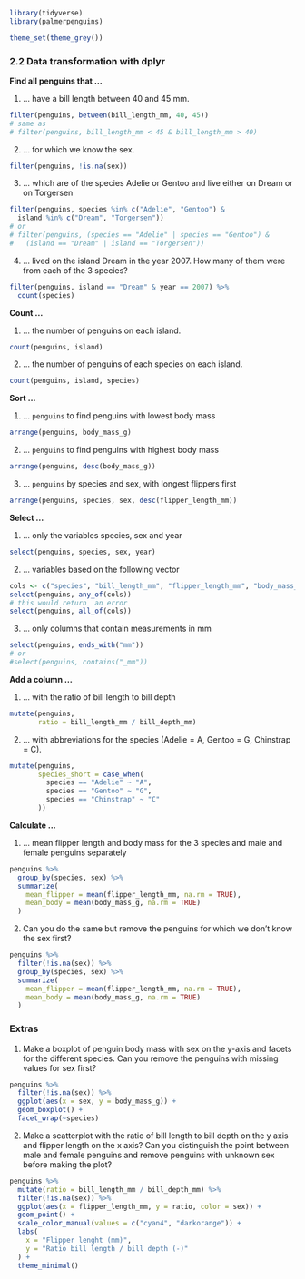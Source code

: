 ```r
library(tidyverse)
library(palmerpenguins)
```
```r
theme_set(theme_grey())
```

### 2.2 Data transformation with dplyr

**Find all penguins that ...**

1. ... have a bill length between 40 and 45 mm.

```r
filter(penguins, between(bill_length_mm, 40, 45))
# same as 
# filter(penguins, bill_length_mm < 45 & bill_length_mm > 40)
```

2. ... for which we know the sex.

```r
filter(penguins, !is.na(sex))
```

3. ... which are of the species Adelie or Gentoo and live either on Dream or on Torgersen

```r
filter(penguins, species %in% c("Adelie", "Gentoo") &
  island %in% c("Dream", "Torgersen"))
# or
# filter(penguins, (species == "Adelie" | species == "Gentoo") &
#   (island == "Dream" | island == "Torgersen"))
```

4. ... lived on the island Dream in the year 2007. How many of them were from each of the 3 species?

```r
filter(penguins, island == "Dream" & year == 2007) %>% 
  count(species)
```

**Count ...**

1. ... the number of penguins on each island.

```r
count(penguins, island)
```

2. ... the number of penguins of each species on each island.

```r
count(penguins, island, species)
```

**Sort ...**

1. ... `penguins` to find penguins with lowest body mass

```r
arrange(penguins, body_mass_g)
```

2. ... `penguins` to find penguins with highest body mass


```r
arrange(penguins, desc(body_mass_g))
```

3. ... `penguins` by species and sex, with longest flippers first

```r
arrange(penguins, species, sex, desc(flipper_length_mm))
```
**Select ...**

1. ... only the variables species, sex and year

```r
select(penguins, species, sex, year)
```

2. ... variables based on the following vector

```r
cols <- c("species", "bill_length_mm", "flipper_length_mm", "body_mass_kg")
select(penguins, any_of(cols))
# this would return  an error
select(penguins, all_of(cols))
```

3. ... only columns that contain measurements in mm

```r
select(penguins, ends_with("mm"))
# or
#select(penguins, contains("_mm"))
```

**Add a column ...**

1. ... with the ratio of bill length to bill depth

```r
mutate(penguins,
       ratio = bill_length_mm / bill_depth_mm)
```

2. ... with abbreviations for the species (Adelie = A, Gentoo = G, Chinstrap = C).

```r
mutate(penguins,
       species_short = case_when(
         species == "Adelie" ~ "A",
         species == "Gentoo" ~ "G",
         species == "Chinstrap" ~ "C"
       ))
```

**Calculate ...**

1. ... mean flipper length and body mass for the 3 species and male and female penguins separately

```r
penguins %>%
  group_by(species, sex) %>%
  summarize(
    mean_flipper = mean(flipper_length_mm, na.rm = TRUE),
    mean_body = mean(body_mass_g, na.rm = TRUE)
  )  
```

2. Can you do the same but remove the penguins for which we don't know the sex first?

```r
penguins %>% 
  filter(!is.na(sex)) %>% 
  group_by(species, sex) %>% 
  summarize(
    mean_flipper = mean(flipper_length_mm, na.rm = TRUE),
    mean_body = mean(body_mass_g, na.rm = TRUE)
  )
```

### Extras

1. Make a boxplot of penguin body mass with sex on the y-axis and facets for the different species. Can you remove the penguins with missing values for sex first?

```r
penguins %>%
  filter(!is.na(sex)) %>%
  ggplot(aes(x = sex, y = body_mass_g)) +
  geom_boxplot() +
  facet_wrap(~species)
```

2. Make a scatterplot with the ratio of bill length to bill depth on the y axis and flipper length on the x axis? Can you distinguish the point between male and female penguins and remove penguins with unknown sex before making the plot?

```r
penguins %>%
  mutate(ratio = bill_length_mm / bill_depth_mm) %>%
  filter(!is.na(sex)) %>%
  ggplot(aes(x = flipper_length_mm, y = ratio, color = sex)) +
  geom_point() +
  scale_color_manual(values = c("cyan4", "darkorange")) +
  labs(
    x = "Flipper lenght (mm)",
    y = "Ratio bill length / bill depth (-)"
  ) +
  theme_minimal()
```
